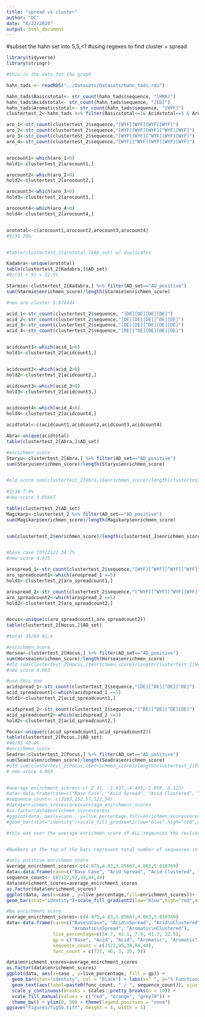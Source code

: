 ```yaml
---
title: "spread vs cluster"
author: "DC"
date: "6/22/2020"
output: html_document
---
```


#subset the hahn set into 5,5,<1 
#using regexes to find cluster + spread

```r
library(tidyverse)
library(stringr)
```
```r
#this is the data for the graph 

hahn_tads <- readRDS("../Datasets/Datasets/hahn_tads.rds")

hahn_tads$Basicstotal<- str_count(hahn_tads$sequence, "[HRK]")
hahn_tads$Acidstotal<- str_count(hahn_tads$sequence, "[ED]")
hahn_tads$Aromaticstotal<- str_count(hahn_tads$sequence, "[WYF]")
clustertest_2<-hahn_tads %>% filter(Basicstotal<=1& Acidstotal==5 & Aromaticstotal==5)
```


```r
aro_1<-str_count(clustertest_2$sequence,"[WYF][WYF][WYF][WYF]")
aro_2<-str_count(clustertest_2$sequence,"[WYF][WYF][WYF][^WYF][WYF]")
aro_3<-str_count(clustertest_2$sequence,"[WYF][WYF][^WYF][WYF][WYF]")
aro_4<-str_count(clustertest_2$sequence,"[WYF][^WYF][WYF][WYF][WYF]")


arocount1<-which(aro_1>0)
hold1<-clustertest_2[arocount1,]

arocount2<-which(aro_2>0)
hold2<-clustertest_2[arocount2,]

arocount3<-which(aro_3>0)
hold3<-clustertest_2[arocount3,]

arocount4<-which(aro_4>0)
hold4<-clustertest_2[arocount4,]


arototal<-c(arocount1,arocount2,arocount3,arocount4)
#9/31 29% 


#table(clustertest_2[arototal,]$AD_set) w/ duplicates

Kadabra<-unique(arototal)
table(clustertest_2[Kadabra,]$AD_set)
#9/(31 + 9) = 22.5%

Starmie<-clustertest_2[Kadabra,] %>% filter(AD_set=="AD_positive")
sum(Starmie$enrichmen_score)/length(Starmie$enrichmen_score)

#new aro cluster 5.874444
```




```r
acid_1<-str_count(clustertest_2$sequence, "[DE][DE][DE][DE]")
acid_2<-str_count(clustertest_2$sequence,"[DE][DE][DE][^DE][DE]")
acid_3<-str_count(clustertest_2$sequence,"[DE][DE][^DE][DE][DE]")
acid_4<-str_count(clustertest_2$sequence,"[DE][^DE][DE][DE][DE]")


acidcount1<-which(acid_1>0)
hold1<-clustertest_2[acidcount1,]


acidcount2<-which(acid_2>0)
hold2<-clustertest_2[acidcount2,]

acidcount3<-which(acid_3>0)
hold3<-clustertest_2[acidcount3,]


acidcount4<-which(acid_4>0)
hold4<-clustertest_2[acidcount4,]

acidtotal<-c(acidcount1,acidcount2,acidcount3,acidcount4)

Abra<-unique(acidtotal)
table(clustertest_2[Abra,]$AD_set)

#enrichmen_score
Staryu<-clustertest_2[Abra,] %>% filter(AD_set=="AD_positive")
sum(Staryu$enrichmen_score)/length(Staryu$enrichmen_score)


#old score sum(clustertest_2[Abra,]$enrichmen_score)/length(clustertest_2[Abra,]$enrichmen_score)
 
#3/38 7.9%
#new score 3.85667

```

```r
table(clustertest_2$AD_set)
Magikarp<-clustertest_2 %>% filter(AD_set=="AD_positive")
sum(Magikarp$enrichmen_score)/length(Magikarp$enrichmen_score)


sum(clustertest_2$enrichmen_score)/length(clustertest_2$enrichmen_score)


#base case 737/2122 34.7%
#new score 4.975
```





```r
arospread_1<-str_count(clustertest_2$sequence,"[WYF][^WYF][^WYF][^WYF]")                      
aro_spreadcount1<-which(arospread_1 ==5)
hold1<-clustertest_2[aro_spreadcount1,]

arospread_2<-str_count(clustertest_2$sequence,"[^WYF][^WYF][^WYF][WYF]")                    
aro_spreadcount2<-which(arospread_2 ==5)
hold2<-clustertest_2[aro_spreadcount2,]


Hocus<-unique(c(aro_spreadcount1,aro_spreadcount2))
table(clustertest_2[Hocus,]$AD_set)

#total 35/84 41.6

#enrichmen_score
Horsea<-clustertest_2[Hocus,] %>% filter(AD_set=="AD_positive")
sum(Horsea$enrichmen_score)/length(Horsea$enrichmen_score)
#old sum(clustertest_2[Hocus,]$enrichmen_score)/length(clustertest_2[Hocus,]$enrichmen_score)
#new score 4.983
```



```r
#use this one 
acidspread_1<-str_count(clustertest_2$sequence,"[DE][^DE][^DE][^DE]")                      
acid_spreadcount1<-which(acidspread_1 ==5)
hold1<-clustertest_2[acid_spreadcount1,]

acidspread_2<-str_count(clustertest_2$sequence,"[^DE][^DE][^DE][DE]")                      
acid_spreadcount2<-which(acidspread_2 ==5)
hold2<-clustertest_2[acid_spreadcount2,]

Pocus<-unique(c(acid_spreadcount1,acid_spreadcount2))
table(clustertest_2[Pocus,]$AD_set)
#40/95 43.4%
#enrichmen_score
Seadra<-clustertest_2[Pocus,] %>% filter(AD_set=="AD_positive")
sum(Seadra$enrichmen_score)/length(Seadra$enrichmen_score)
#old sum(clustertest_2[Pocus,]$enrichmen_score)/length(clustertest_2[Pocus,]$enrichmen_score)
# new score 4.983


```
```r

```

```r
#average_enirchment_scores<-c(-2.31, -1.437,-4.433,-1.959,-3.123)
#ata<-data.frame(case=c("Base Case", "Acid Spread", "Acid Clustered", "Aro Spread", "Aro Clustered"), live_percentage=c(33.5, 42, 14,37, 24))
#sequence_count<- c(3103,152,57,122,54)
#data$enrichmen_scorescores=average_enirchment_scores
#as.factor(data$enrichmen_scorescores)
#ggplot(data, aes(x=case , y=live_percentage,fill=enrichmen_scorescores))+
#geom_bar(stat="identity")+scale_fill_gradient2(low="blue",high="red",mid = "grey",midpoint = -2.31)+labs(x=" ", y="live percentage",title = "Analysis of clustering vs spread of acidic and aromatic amino acids")+ geom_text(aes(label=sequence_count), vjust=-0.3, size=5)+  scale_y_continuous(breaks = scales::pretty_breaks(n = 10)) +theme_classic() 

#this was over the average enrichmen_score of ALL seqeunces the revised enrichmen_score of just AD + is below note comparison 


#Numbers at the top of the bars represent total number of sequences in that given pool & numbers in the middle of the bars represent the average enrichmen_score scores for that pool
```
                                      
```r
#only positive enrichmen_score 
average_enirchment_scores<-c(4.975,4.83,3.85667,4.083,5.810769)
data<-data.frame(case=c("Base Case", "Acid Spread", "Acid Clustered", "Aro Spread", "Aro Clustered"), live_percentage=c(34.7, 43.4,7,41.6, 22.5))
sequence_count<- c(2122,92,38,84,40)
data$enrichment_scores=average_enirchment_scores
as.factor(data$enrichment_scores)
ggplot(data, aes(x=case , y=live_percentage,fill=enrichment_scores))+
geom_bar(stat="identity")+scale_fill_gradient2(low="blue",high="red",mid = "grey",midpoint = 4.975)+labs(x=" ", y="live percentage",title = "Analysis of clustering vs spread of acidic and aromatic amino acids")+ geom_text(aes(label=sequence_count), vjust=-0.3, size=5)+  scale_y_continuous(breaks = scales::pretty_breaks(n = 10)) +theme_classic() 


```

```r
#No enrichment score
average_enirchment_scores<-c(4.975,4.83,3.85667,4.083,5.810769)
data<-data.frame(case=c("Base\nCase", "Acid\nSpread", "Acid\nClustered", 
                        "Aromatic\nSpread", "Aromatic\nClustered"), 
                 live_percentage=c(34.7, 42.1, 7.9, 41.7, 22.5),
                 gp = c("Base", "Acid", "Acid", "Aromatic", "Aromatic"), 
                 sequence_count = c(2122,95,38,84,40),
                 func_count = c(737, 40, 3, 35, 9))

data$enrichment_scores=average_enirchment_scores
as.factor(data$enrichment_scores)
ggplot(data, aes(x=case , y=live_percentage, fill = gp)) +
  geom_bar(stat="identity", col = "black") + labs(x=" ", y="% Functional") +
  geom_text(aes(label=paste0(func_count, " / ", sequence_count)), vjust=-0.3, size=4) +  
  scale_y_continuous(breaks = scales::pretty_breaks(n = 10)) +
  scale_fill_manual(values = c("red", "orange", "grey70")) + 
  theme_bw() + ylim(0, 50) + theme(legend.position = "none")
ggsave("Figures/fig5b.tiff", height = 4, width = 5)


```